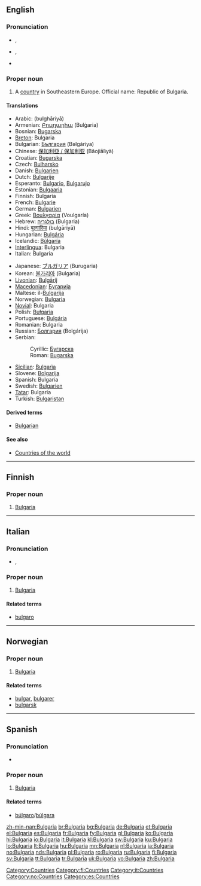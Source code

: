 {{also|bulgaria|Bulgária}}
==English==
{{wikipedia}}

===Pronunciation===
* {{a|UK}} {{IPA|/bʌlˈgɛə.ɹi.ə/}}, {{SAMPA|/bVl"gE@.ri.@/}}
* {{a|US}} {{IPA|/bʌlˈgɛɹ.i.ə/}}, {{SAMPA|/bVl"gEr.i.@/}}
* {{audio|en-us-Bulgaria.ogg|Audio (US)}}

===Proper noun===
{{en-proper noun}}

# A [[country]] in Southeastern Europe. Official name: Republic of Bulgaria.

====Translations====
{{trans-top|country}}
* Arabic: {{Arab|[[بلغاريا]]}} (bulghāriyā)
* Armenian: [[Բուլղարիա]] (Bulġaria)
* Bosnian: [[Bugarska]] {{f}}
* [[Breton]]: Bulgaria
* Bulgarian: [[България]] (Bəlgáriya) {{f}}
* Chinese: [[保加利亞 / 保加利亚]] (Bǎojiālìyà)
* Croatian: [[Bugarska]] {{f}}
* Czech: [[Bulharsko]] {{n}}
* Danish: [[Bulgarien]]
* Dutch: [[Bulgarije]]
* Esperanto: [[Bulgario]], [[Bulgarujo]]
* Estonian: [[Bulgaaria]]
* Finnish: Bulgaria
* French: [[Bulgarie]] {{f}}
* German: [[Bulgarien]] {{n}}
* Greek: [[Βουλγαρία]] (Voulgaría) {{f}}
* Hebrew: [[בולגריה]] (Bulgaria)
* Hindi: [[बुल्गारिया]] (bulgāriyā)
* Hungarian: [[Bulgária]]
* Icelandic: [[Búlgaría]] {{f}}
* [[Interlingua]]: Bulgaria
* Italian: Bulgaria {{f}}
{{trans-mid}}
* Japanese: [[ブルガリア]] (Burugaria)
* Korean: [[불가리아]] (Bulgaria)
* [[Livonian]]: [[Bulgārij]]
* [[Macedonian]]: [[Бугарија]] {{f}}
* Maltese: il-[[Bulgarija]]
* Norwegian: [[#Norwegian|Bulgaria]]
* [[Novial]]: Bulgaria
* Polish: [[Bułgaria]] {{f}}
* Portuguese: [[Bulgária]] {{f}}
* Romanian: Bulgaria {{f}}
* Russian: [[Болгария]] (Bolgárija) {{f}}
* Serbian:
*: Cyrillic: [[Бугарска]] {{f}}
*: Roman: [[Bugarska#Serbian|Bugarska]] {{f}}
* [[Sicilian]]: [[Bulgarìa]] {{f}}
* Slovene: [[Bolgarija]] {{f}}
* Spanish: Bulgaria {{f}}
* Swedish: [[Bulgarien]]
* [[Tatar]]: Bulgaria
* Turkish: [[Bulgaristan]]
{{trans-bottom}}

====Derived terms====
* [[Bulgarian]]

====See also====
* [[Appendix:Countries of the world|Countries of the world]]

[[Category:Countries]]

----

==Finnish==
{{wikipedia|lang=fi}}

===Proper noun===
{{fi-noun|proper=true|Bulgari|type=kulkija}}

# [[#English|Bulgaria]]

[[Category:fi:Countries]]

----

==Italian==
{{wikipedia|lang=it}}

===Pronunciation===
* {{IPA|/bulgaˈri.a/|lang=it}}, {{SAMPA|/bulga"ri.a/|lang=it}}

===Proper noun===
{{infl|it|proper noun|g=f}}

# [[#English|Bulgaria]]

====Related terms====
* [[bulgaro]]

[[Category:it:Countries]]

----

==Norwegian==

===Proper noun===
{{infl|no|proper noun}}

# [[#English|Bulgaria]]

====Related terms====
* [[bulgar]], [[bulgarer]]
* [[bulgarsk]]

[[Category:no:Countries]]

----

==Spanish==

===Pronunciation===
* {{IPA|/bulˈɣarja/|lang=es}}

===Proper noun===
{{infl|es|proper noun|g=f}}

# [[#English|Bulgaria]]

====Related terms====
* [[búlgaro]]/[[búlgara]]

[[Category:es:Countries]]

[[zh-min-nan:Bulgaria]]
[[br:Bulgaria]]
[[bg:Bulgaria]]
[[de:Bulgaria]]
[[et:Bulgaria]]
[[el:Bulgaria]]
[[es:Bulgaria]]
[[fr:Bulgaria]]
[[fy:Bulgaria]]
[[gl:Bulgaria]]
[[ko:Bulgaria]]
[[hi:Bulgaria]]
[[io:Bulgaria]]
[[it:Bulgaria]]
[[kl:Bulgaria]]
[[sw:Bulgaria]]
[[ku:Bulgaria]]
[[lo:Bulgaria]]
[[lt:Bulgaria]]
[[hu:Bulgaria]]
[[mn:Bulgaria]]
[[nl:Bulgaria]]
[[ja:Bulgaria]]
[[no:Bulgaria]]
[[nds:Bulgaria]]
[[pl:Bulgaria]]
[[ro:Bulgaria]]
[[ru:Bulgaria]]
[[fi:Bulgaria]]
[[sv:Bulgaria]]
[[tt:Bulgaria]]
[[tr:Bulgaria]]
[[uk:Bulgaria]]
[[vo:Bulgaria]]
[[zh:Bulgaria]]